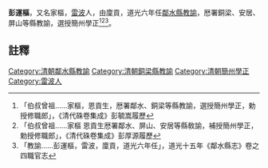 {{明清人物信息框
| 姓名 =彭運樞
| 最高職務 = [[四川|四川]][[鄰水縣|鄰水縣]][[教諭|教諭]]
| 國家 = 大清
| 籍貫 = [[雷波|雷波]]
| 字號 =
| 出生日期 = ？年？月？日
| 逝世日期 = ？年？月？日
| 墓葬 = 
| 配偶 =  
| 親屬 = 曾祖、祖、父，母
| 出身 =廩貢 
| 著作 =  
*
}}
'''彭運樞'''{{BD|？||？||}}，又名家樞，[[雷波|雷波]]人，由廩貢，道光六年任[[鄰水縣|鄰水縣]][[教諭|教諭]]，厯署銅梁、安居、屏山等縣教諭，選授簡州學正<ref>「伯叔曾祖……家樞，恩貢生，厯署鄰水、銅梁等縣教諭，選授簡州學正，勅授修職郎」，《清代硃卷集成》彭毓嵩履歷</ref><ref>「伯叔曾祖……家樞 恩貢生厯署鄰水、屏山、安居等縣敎諭，補授簡州學正，勅授修職郎」，《清代硃卷集成》彭厚源履歷</ref><ref>「教諭……彭運樞，雷波，廩貢，道光六年任」，道光十五年《鄰水縣志》卷之四職官志</ref>。

==註釋==
{{reflist}}
{{清朝人物小作品}}
[[Category:清朝鄰水縣教諭|Category:清朝鄰水縣教諭]]
[[Category:清朝銅梁縣教諭|Category:清朝銅梁縣教諭]]
[[Category:清朝簡州學正|Category:清朝簡州學正]]
[[Category:雷波人|Category:雷波人]]